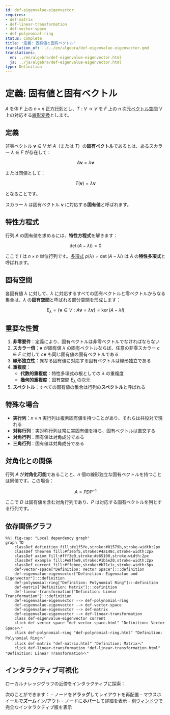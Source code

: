 ```yaml
---
id: def-eigenvalue-eigenvector
requires:
- def-matrix
- def-linear-transformation
- def-vector-space
- def-polynomial-ring
status: complete
title: '定義: 固有値と固有ベクトル'
translation_of: ../../en/algebra/def-eigenvalue-eigenvector.qmd
translations:
  en: ../en/algebra/def-eigenvalue-eigenvector.html
  ja: ../ja/algebra/def-eigenvalue-eigenvector.html
type: Definition
---
```


# 定義: 固有値と固有ベクトル {#def-eigenvalue-eigenvector}

$A$ を体 $F$ 上の $n \times n$ 正方[行列](def-matrix.qmd)とし、$T: V \to V$ を $F$ 上の $n$ 次元[ベクトル空間](def-vector-space.qmd) $V$ 上の対応する[線形変換](def-linear-transformation.qmd)とします。

## 定義

非零ベクトル $\mathbf{v} \in V$ が $A$（または $T$）の**固有ベクトル**であるとは、あるスカラー $\lambda \in F$ が存在して：

$$A\mathbf{v} = \lambda\mathbf{v}$$

または同値として：

$$T(\mathbf{v}) = \lambda\mathbf{v}$$

となることです。

スカラー $\lambda$ は固有ベクトル $\mathbf{v}$ に対応する**固有値**と呼ばれます。

## 特性方程式

行列 $A$ の固有値を求めるには、**特性方程式**を解きます：

$$\det(A - \lambda I) = 0$$

ここで $I$ は $n \times n$ 単位行列です。[多項式](def-polynomial-ring.qmd) $p(\lambda) = \det(A - \lambda I)$ は $A$ の**特性多項式**と呼ばれます。

## 固有空間

各固有値 $\lambda$ に対して、$\lambda$ に対応するすべての固有ベクトルと零ベクトルからなる集合は、$\lambda$ の**固有空間**と呼ばれる部分空間を形成します：

$$E_\lambda = \{\mathbf{v} \in V : A\mathbf{v} = \lambda\mathbf{v}\} = \ker(A - \lambda I)$$

## 重要な性質

1. **非零要件**：定義により、固有ベクトルは非零ベクトルでなければならない
2. **スカラー倍**：$\mathbf{v}$ が固有値 $\lambda$ の固有ベクトルならば、任意の非零スカラー $c \in F$ に対して $c\mathbf{v}$ も同じ固有値の固有ベクトルである
3. **線形独立性**：異なる固有値に対応する固有ベクトルは線形独立である
4. **重複度**：
   - **代数的重複度**：特性多項式の根としての $\lambda$ の重複度
   - **幾何的重複度**：固有空間 $E_\lambda$ の次元
5. **スペクトル**：すべての固有値の集合は行列の**スペクトル**と呼ばれる

## 特殊な場合

- **実行列**：$n \times n$ 実行列は複素固有値を持つことがあり、それらは共役対で現れる
- **対称行列**：実対称行列は常に実固有値を持ち、固有ベクトルは直交する
- **対角行列**：固有値は対角成分である
- **三角行列**：固有値は対角成分である

## 対角化との関係

行列 $A$ が**対角化可能**であることと、$n$ 個の線形独立な固有ベクトルを持つことは同値です。この場合：

$$A = PDP^{-1}$$

ここで $D$ は固有値を含む対角行列であり、$P$ は対応する固有ベクトルを列とする行列です。

## 依存関係グラフ

```mermaid
%%| fig-cap: "Local dependency graph"
graph TD
    classDef definition fill:#e1f5fe,stroke:#01579b,stroke-width:2px
    classDef theorem fill:#f3e5f5,stroke:#4a148c,stroke-width:2px
    classDef axiom fill:#fff3e0,stroke:#e65100,stroke-width:2px
    classDef example fill:#e8f5e9,stroke:#1b5e20,stroke-width:2px
    classDef current fill:#ffebee,stroke:#b71c1c,stroke-width:3px
    def-vector-space["Definition: Vector Space"]:::definition
    def-eigenvalue-eigenvector["Definition: Eigenvalue and Eigenvector"]:::definition
    def-polynomial-ring["Definition: Polynomial Ring"]:::definition
    def-matrix["Definition: Matrix"]:::definition
    def-linear-transformation["Definition: Linear Transformation"]:::definition
    def-eigenvalue-eigenvector --> def-polynomial-ring
    def-eigenvalue-eigenvector --> def-vector-space
    def-eigenvalue-eigenvector --> def-matrix
    def-eigenvalue-eigenvector --> def-linear-transformation
    class def-eigenvalue-eigenvector current
    click def-vector-space "def-vector-space.html" "Definition: Vector Spaceへ"
    click def-polynomial-ring "def-polynomial-ring.html" "Definition: Polynomial Ringへ"
    click def-matrix "def-matrix.html" "Definition: Matrixへ"
    click def-linear-transformation "def-linear-transformation.html" "Definition: Linear Transformationへ"
```

## インタラクティブ可視化

ローカルナレッジグラフの近傍をインタラクティブに探索：

::: {.graph-viz data-id="def-eigenvalue-eigenvector" data-width="700" data-height="500"}
:::

次のことができます：
- ノードを**ドラッグ**してレイアウトを再配置
- マウスホイールで**ズーム**イン/アウト
- ノードに**ホバー**して詳細を表示
- [別ウィンドウ](../../output/interactive/def-eigenvalue-eigenvector.html){target="_blank"}で完全なインタラクティブ版を表示
